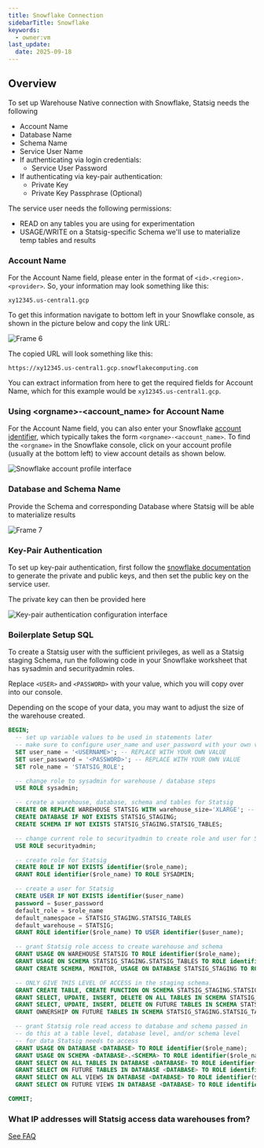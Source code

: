 ```yaml
---
title: Snowflake Connection
sidebarTitle: Snowflake
keywords:
  - owner:vm
last_update:
  date: 2025-09-18
---
```


## Overview

To set up Warehouse Native connection with Snowflake, Statsig needs the following

- Account Name
- Database Name
- Schema Name
- Service User Name
- If authenticating via login credentials:
  - Service User Password
- If authenticating via key-pair authentication:
  - Private Key
  - Private Key Passphrase (Optional)

The service user needs the following permissions:

- READ on any tables you are using for experimentation
- USAGE/WRITE on a Statsig-specific Schema we'll use to materialize temp tables and results

### Account Name

For the Account Name field, please enter in the format of `<id>.<region>.<provider>`. So, your information may look something like this:

`xy12345.us-central1.gcp`

To get this information navigate to bottom left in your Snowflake console, as shown in the picture below and copy the link URL:

<Frame>
  <img src="https://user-images.githubusercontent.com/108023879/187517221-4bb3dce3-8b8f-4f30-b4d4-fd12e5249722.png" alt="Frame 6" />
</Frame>

The copied URL will look something like this:

`https://xy12345.us-central1.gcp.snowflakecomputing.com`

You can extract information from here to get the required fields for Account Name, which for this example would be `xy12345.us-central1.gcp`.

<Info> 

### Using \<orgname\>-\<account_name\> for Account Name

For the Account Name field, you can also enter your Snowflake [account identifier](https://docs.snowflake.com/en/user-guide/admin-account-identifier.html#format-1-preferred-account-name-in-your-organization), which typically takes the form `<orgname>-<account_name>`. To find the `<orgname>` in the Snowflake console, click on your account profile (usually at the bottom left) to view account details as shown below.

<Frame>
  <img src="https://user-images.githubusercontent.com/1315028/195217037-ad630f37-a8fe-4b61-823f-ce0e8c984ed0.png" alt="Snowflake account profile interface" />
</Frame>
</Info>

### Database and Schema Name

Provide the Schema and corresponding Database where Statsig will be able to materialize results

<Frame>
  <img src="https://user-images.githubusercontent.com/108023879/187517225-017b4626-eaea-443b-a042-59fd474ae657.png" alt="Frame 7" />
</Frame>

### Key-Pair Authentication

To set up key-pair authentication, first follow the [snowflake documentation](https://docs.snowflake.com/en/user-guide/key-pair-auth) to generate the private and public keys, and then set the public key on the service user.

The private key can then be provided here
<Frame>
  <img src="https://github.com/user-attachments/assets/1fa7bda1-5d9c-414b-8e2f-7e36b900acfb" alt="Key-pair authentication configuration interface" />
</Frame>

### Boilerplate Setup SQL

To create a Statsig user with the sufficient privileges, as well as a Statsig staging Schema, run the following code in your Snowflake worksheet that has sysadmin and securityadmin roles.

Replace `<USER>` and `<PASSWORD>` with your value, which you will copy over into our console.

Depending on the scope of your data, you may want to adjust the size of the warehouse created.

```sql expandable
BEGIN;
  -- set up variable values to be used in statements later
  -- make sure to configure user_name and user_password with your own values
  SET user_name = '<USERNAME>'; -- REPLACE WITH YOUR OWN VALUE
  SET user_password = '<PASSWORD>'; -- REPLACE WITH YOUR OWN VALUE
  SET role_name = 'STATSIG_ROLE';

  -- change role to sysadmin for warehouse / database steps
  USE ROLE sysadmin;

  -- create a warehouse, database, schema and tables for Statsig
  CREATE OR REPLACE WAREHOUSE STATSIG WITH warehouse_size='XLARGE'; -- adjust based on your data size
  CREATE DATABASE IF NOT EXISTS STATSIG_STAGING;
  CREATE SCHEMA IF NOT EXISTS STATSIG_STAGING.STATSIG_TABLES;

  -- change current role to securityadmin to create role and user for Statsig's access
  USE ROLE securityadmin;

  -- create role for Statsig
  CREATE ROLE IF NOT EXISTS identifier($role_name);
  GRANT ROLE identifier($role_name) TO ROLE SYSADMIN;

  -- create a user for Statsig
  CREATE USER IF NOT EXISTS identifier($user_name)
  password = $user_password
  default_role = $role_name
  default_namespace = STATSIG_STAGING.STATSIG_TABLES
  default_warehouse = STATSIG;
  GRANT ROLE identifier($role_name) TO USER identifier($user_name);

  -- grant Statsig role access to create warehouse and schema
  GRANT USAGE ON WAREHOUSE STATSIG TO ROLE identifier($role_name);
  GRANT USAGE ON SCHEMA STATSIG_STAGING.STATSIG_TABLES TO ROLE identifier($role_name);
  GRANT CREATE SCHEMA, MONITOR, USAGE ON DATABASE STATSIG_STAGING TO ROLE identifier($role_name);

  -- ONLY GIVE THIS LEVEL OF ACCESS in the staging schema.
  GRANT CREATE TABLE, CREATE FUNCTION ON SCHEMA STATSIG_STAGING.STATSIG_TABLES TO ROLE identifier($role_name);
  GRANT SELECT, UPDATE, INSERT, DELETE ON ALL TABLES IN SCHEMA STATSIG_STAGING.STATSIG_TABLES TO ROLE identifier($role_name);
  GRANT SELECT, UPDATE, INSERT, DELETE ON FUTURE TABLES IN SCHEMA STATSIG_STAGING.STATSIG_TABLES TO ROLE identifier($role_name);
  GRANT OWNERSHIP ON FUTURE TABLES IN SCHEMA STATSIG_STAGING.STATSIG_TABLES TO ROLE identifier($role_name);

  -- grant Statsig role read access to database and schema passed in
  -- do this at a table level, database level, and/or schema level
  -- for data Statsig needs to access
  GRANT USAGE ON DATABASE <DATABASE> TO ROLE identifier($role_name);
  GRANT USAGE ON SCHEMA <DATABASE>.<SCHEMA> TO ROLE identifier($role_name);
  GRANT SELECT ON ALL TABLES IN DATABASE <DATABASE> TO ROLE identifier($role_name);
  GRANT SELECT ON FUTURE TABLES IN DATABASE <DATABASE> TO ROLE identifier($role_name);
  GRANT SELECT ON ALL VIEWS IN DATABASE <DATABASE> TO ROLE identifier($role_name);
  GRANT SELECT ON FUTURE VIEWS IN DATABASE <DATABASE> TO ROLE identifier($role_name);

COMMIT;
```
### What IP addresses will Statsig access data warehouses from?

[See FAQ](/data-warehouse-ingestion/faq#what-ip-addresses-will-statsig-access-data-warehouses-from)
